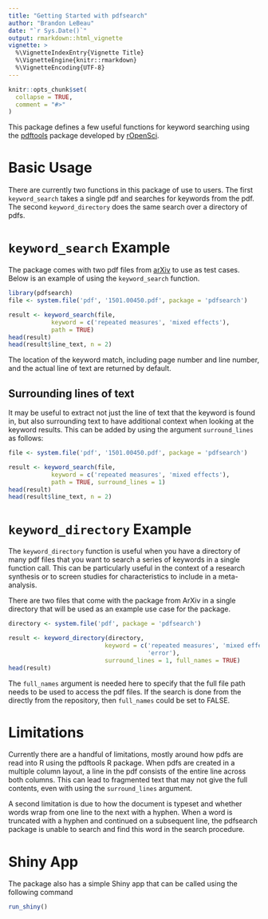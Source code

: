 ```yaml
---
title: "Getting Started with pdfsearch"
author: "Brandon LeBeau"
date: "`r Sys.Date()`"
output: rmarkdown::html_vignette
vignette: >
  %\VignetteIndexEntry{Vignette Title}
  %\VignetteEngine{knitr::rmarkdown}
  %\VignetteEncoding{UTF-8}
---
```


```r
knitr::opts_chunk$set(
  collapse = TRUE,
  comment = "#>"
)
```

This package defines a few useful functions for keyword searching using the [pdftools](https://github.com/ropensci/pdftools)  package developed by [rOpenSci](https://ropensci.org/).

# Basic Usage
There are currently two functions in this package of use to users. The first `keyword_search` takes a single pdf and searches for keywords from the pdf. The second `keyword_directory` does the same search over a directory of pdfs.

# `keyword_search` Example
The package comes with two pdf files from [arXiv](https://arxiv.org/) to use as test cases. Below is an example of using the `keyword_search` function.
```r
library(pdfsearch)
file <- system.file('pdf', '1501.00450.pdf', package = 'pdfsearch')

result <- keyword_search(file, 
            keyword = c('repeated measures', 'mixed effects'),
            path = TRUE)
head(result)
head(result$line_text, n = 2)
```

The location of the keyword match, including page number and line number, and the actual line of text are returned by default.

## Surrounding lines of text 
It may be useful to extract not just the line of text that the keyword is found in, but also surrounding text to have additional context when looking at the keyword results. This can be added by using the argument `surround_lines` as follows:
```r
file <- system.file('pdf', '1501.00450.pdf', package = 'pdfsearch')

result <- keyword_search(file, 
            keyword = c('repeated measures', 'mixed effects'),
            path = TRUE, surround_lines = 1)
head(result)
head(result$line_text, n = 2)
```

# `keyword_directory` Example
The `keyword_directory` function is useful when you have a directory of many pdf files that you want to search a series of keywords in a single function call. This can be particularly useful in the context of a research synthesis or to screen studies for characteristics to include in a meta-analysis.

There are two files that come with the package from ArXiv in a single directory that will be used as an example use case for the package.

```r
directory <- system.file('pdf', package = 'pdfsearch')

result <- keyword_directory(directory,
                           keyword = c('repeated measures', 'mixed effects',
                                       'error'),
                           surround_lines = 1, full_names = TRUE)
head(result)
```

The `full_names` argument is needed here to specify that the full file path needs to be used to access the pdf files. If the search is done from the directly from the repository, then `full_names` could be set to FALSE.

# Limitations
Currently there are a handful of limitations, mostly around how pdfs are read into R using the pdftools R package. When pdfs are created in a multiple column layout, a line in the pdf consists of the entire line across both columns. This can lead to fragmented text that may not give the full contents, even with using the `surround_lines` argument. 

A second limitation is due to how the document is typeset and whether words wrap from one line to the next with a hyphen. When a word is truncated with a hyphen and continued on a subsequent line, the pdfsearch package is unable to search and find this word in the search procedure. 



# Shiny App
The package also has a simple Shiny app that can be called using the following command
```r
run_shiny()
```


